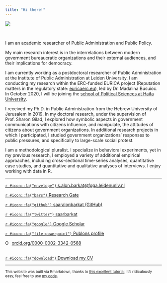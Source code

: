 ---
title: "Hi there!"
---

<div style="width:150px; height=150px">
![](images/saaralonbarkat.jpg)
</div>
 
<br>

I am an academic researcher of Public Administration and Public Policy. 

My main research interest is in the interrelations between modern government bureaucratic organizations and their external audiences, and their implications for democracy.

I am currently working as a postdoctoral researcher of Public Administration at the Institute of Public Administration at Leiden University. I am conducting my research within the ERC-funded EURICA project (Reputation matters in the regulatory state: [euricaerc.eu](http://euricaerc.eu/)), led by Dr. Madalina Busuioc. In October 2020, I will be joining the [school of Political Sciences at Haifa University](https://poli.hevra.haifa.ac.il/index.php?option=com_sppagebuilder&view=page&id=3&Itemid=539&lang=en). 

I received my Ph.D. in Public Administration from the Hebrew University of Jerusalem in 2019. In my doctoral research, under the supervision of Prof. Sharon Gilad, I explored how symbolic aspects in government communications with citizens influence, and manipulate, the attitudes of citizens about government organizations. In additional research projects in which I participated, I studied government organizations' responses to public pressures, and specifically to large-scale social protest.

I am a methodological pluralist. I specialize in behavioral experiments, yet in my previous research, I employed a variety of additional empirical approaches, including cross-sectional time-series analyses, quantitative case studies, and quantitative and qualitative analyses of interviews. I enjoy working with data in R.


---

[`r #icon::fa("envelope")` s.alon.barkat@fgga.leidenuniv.nl](mailto:s.alon.barkat@fgga.leidenuniv.nl)

[`r #icon::fa("bars")` Research Gate](https://www.researchgate.net/profile/Saar_Alon-Barkat)  

[`r #icon::fa("github")` saaralonbarkat (GitHub)](https://github.com/saaralonbarkat)

[`r #icon::fa("twitter")` saarbarkat](https://twitter.com/saarbarkat)

[`r #icon::fa("google")` Google Scholar](https://scholar.google.co.il/citations?user=KF2FL04AAAAJ&hl=en&oi=ao)

[`r #icon::fa("file-powerpoint")` Publons profile](https://publons.com/researcher/1367408/saar-alon-barkat/)

<div itemscope itemtype="https://schema.org/Person"><a itemprop="sameAs" content="https://orcid.org/0000-0002-3342-0568" href="https://orcid.org/0000-0002-3342-0568" target="orcid.widget" rel="noopener noreferrer" style="vertical-align:top;"><img src="https://orcid.org/sites/default/files/images/orcid_16x16.png" style="width:1em;margin-right:.5em;" alt="ORCID iD icon">orcid.org/0000-0002-3342-0568</a></div>

<br>
[`r #icon::fa("download")` Download my CV](https://github.com/saaralonbarkat/site/raw/master/files/Saar%20Alon-Barkat%20CV%2006.01.20.pdf) 




---

<sub>This website was built via Rmarkdown, thanks to [this excellent tutorial](http://nickstrayer.me/RMarkdown_Sites_tutorial/). It's ridiculously easy, feel free to use [my code](https://github.com/saaralonbarkat/personal-site).</sub>   


